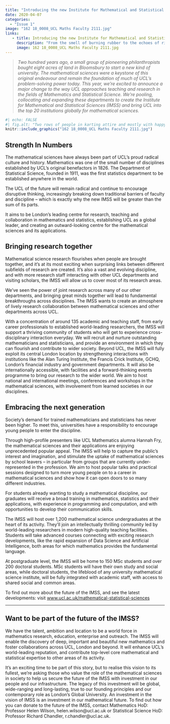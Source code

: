 ```yaml
---
title: "Introducing the new Institute for Mathematical and Statistical Sciences"
date: 2020-04-07
categories:
  - "Issue 1"
image: "162 18_0008_UCL Maths Faculty 2111.jpg" 
links: 
   - title: Introducing the new Institute for Mathematical and Statistical Sciences
     description: "From the smell of burning rubber to the echoes of rifle fire over open water: UCL Statistical Science away days are experiential affairs!" 
     image: 162 18_0008_UCL Maths Faculty 2111.jpg
---
```


> *Two hundred years ago, a small group of pioneering philanthropists bought eight acres of land in Bloomsbury to start a new kind of university. The mathematical sciences were a keystone of this original endeavour and remain the foundation of much of UCL’s problem-solving power today. 
This year, we’re excited to announce a major change to the way UCL approaches teaching and research in the fields of Mathematics and Statistical Science. We’re pooling, collocating and expanding these departments to create the Institute for Mathematical and Statistical Sciences (IMSS) and bring UCL into the top 20 institutions globally for mathematical sciences. *

```r
#| echo: FALSE
#| fig.alt: "Two rows of people in karting attire and mostly with happy faces."
knitr::include_graphics("162 18_0008_UCL Maths Faculty 2111.jpg")
```

## Strength In Numbers 

The mathematical sciences have always been part of UCL’s proud radical culture and history. Mathematics was one of the small number of disciplines established by UCL’s original benefactors in 1826. The Department of Statistical Science, founded in 1911, was the first statistics department to be established anywhere in the world. 

The UCL of the future will remain radical and continue to encourage disruptive thinking, increasingly breaking down traditional barriers of faculty and discipline – which is exactly why the new IMSS will be greater than the sum of its parts. 

It aims to be London’s leading centre for research, teaching and collaboration in mathematics and statistics, establishing UCL as a global leader, and creating an outward-looking centre for the mathematical sciences and its applications. 

## Bringing research together 
Mathematical science research flourishes when people are brought together, and it’s at its most exciting when surprising links between different subfields of research are created. It’s also a vast and evolving discipline, and with more research staff interacting with other UCL departments and visiting scholars, the IMSS will allow us to cover most of its research areas. 

We’ve seen the power of joint research across many of our other departments, and bringing great minds together will lead to fundamental breakthroughs across disciplines. The IMSS wants to create an atmosphere of lively research collaboration between mathematical sciences and other departments across UCL.

With a concentration of around 135 academic and teaching staff, from early career professionals to established world-leading researchers, the IMSS will support a thriving community of students who will get to experience cross-disciplinary interaction everyday. We will recruit and nurture outstanding mathematicians and statisticians, and provide an environment in which they can flourish and contribute to wider society. 
Beyond UCL, the IMSS will fully exploit its central London location by strengthening interactions with institutions like the Alan Turing Institute, the Francis Crick Institute, GCHQ, London’s financial industry and government departments. It will also be internationally accessible, with facilities and a forward-thinking events programme to bring our research to the wider world. We aim to host national and international meetings, conferences and workshops in the mathematical sciences, with involvement from learned societies in our disciplines. 

## Embracing the next generation 
Society’s demand for trained mathematicians and statisticians has never been higher. To meet this, universities have a responsibility to encourage young people to enter the discipline. 

Through high-profile presenters like UCL Mathematics alumna Hannah Fry, the mathematical sciences and their applications are enjoying unprecedented popular appeal. The IMSS will help to capture the public’s interest and imagination, and stimulate the uptake of mathematical sciences by school leavers – in particular from groups that are currently under-represented in the profession. We aim to host popular talks and practical sessions designed to turn more young people on to a career in mathematical sciences and show how it can open doors to so many different industries. 

For students already wanting to study a mathematical discipline, our graduates will receive a broad training in mathematics, statistics and their applications, with experience in programming and computation, and with opportunities to develop their communication skills. 

The IMSS will host over 1,200 mathematical science undergraduates at the heart of its activity. They’ll join an intellectually thrilling community led by world-leading researchers in modern high-quality teaching facilities. Students will take advanced courses connecting with exciting research developments, like the rapid expansion of Data Science and Artificial Intelligence, both areas for which mathematics provides the fundamental language. 

At postgraduate level, the IMSS will be home to 150 MSc students and over 200 doctoral students. MSc students will have their own study and social areas, while doctoral students, the lifeblood of any university mathematical science institute, will be fully integrated with academic staff, with access to shared social and common areas.

To find out more about the future of the IMSS, and see the latest developments: visit [www.ucl.ac.uk/mathematical-statistical-sciences](https://www.ucl.ac.uk/mathematical-statistical-sciences)

---

## Want to be part of the future of the IMSS? 
We have the talent, ambition and location to be a world force in mathematics research, education, enterprise and outreach. The IMSS will enable the discovery of deep, important and beautiful new mathematics and foster collaborations across UCL, London and beyond. It will enhance UCL’s world-leading reputation, and contribute top-level core mathematical and statistical expertise to other areas of its activity. 

It’s an exciting time to be part of this story, but to realise this vision to its fullest, we’re asking those who value the role of the mathematical sciences in society to help us secure the future of the IMSS with investment in our people and our infrastructure. The legacy of this investment will be global, wide-ranging and long-lasting, true to our founding principles and our contemporary role as London’s Global University.
An investment in the vision of IMSS is an investment in our mathematical future.
To find out how you can donate to the future of the IMSS, contact Mathematics HoD: Professor Helen Wilson, helen.wilson@ucl.ac.uk or Statistical Science HoD: Professor Richard Chandler, r.chandler@ucl.ac.uk. 

